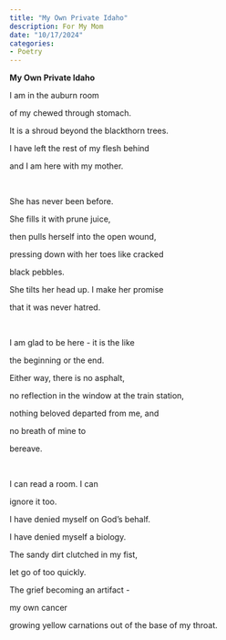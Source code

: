 ```yaml
---
title: "My Own Private Idaho"
description: For My Mom
date: "10/17/2024"
categories:
- Poetry
---
```


**My Own Private Idaho**

I am in the auburn room

of my chewed through stomach.

It is a shroud beyond the blackthorn trees.

I have left the rest of my flesh behind

and I am here with my mother. 

<br/>

She has never been before. 

She fills it with prune juice,

then pulls herself into the open wound, 

pressing down with her toes like cracked 

black pebbles.

She tilts her head up. I make her promise

that it was never hatred. 

<br/>

I am glad to be here - it is the like 

the beginning or the end.

Either way, there is no asphalt,

no reflection in the window at the train station,

nothing beloved departed from me, and

no breath of mine to 

bereave. 

<br/>

I can read a room. I can

ignore it too. 

I have denied myself on God’s behalf.

I have denied myself a biology. 

The sandy dirt clutched in my fist,

let go of too quickly. 

The grief becoming an artifact -

my own cancer 

growing yellow carnations out of the base of my throat. 
